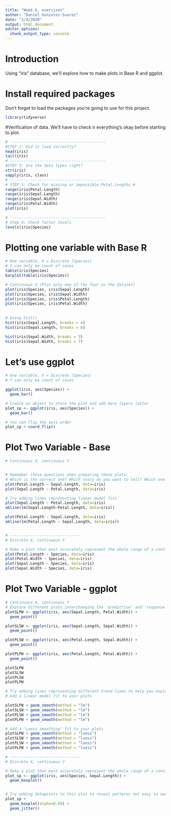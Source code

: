```yaml
---
title: "Week 6, exercises"
author: "Daniel Gonzalez-Suarez"
date: "3/4/2020"
output: html_document
editor_options: 
  chunk_output_type: console
---
```


# Introduction
Using "iris" database, we'll explore how to make plots in Base R and ggplot.

# Install required packages
Don't forget to load the packages you're going to use for this project.
```r
library(tidyverse)

```

#Verification of data.
We'll have to check ir everything's okay before starting to plot.
```r
# ------------------------------------------
#STEP 1: Did it load correctly?
head(iris)
tail(iris)
# ------------------------------------------
#STEP 2: Are the data types right?
str(iris)
sapply(iris, class) 
# ------------------------------------------
# STEP 3: Check for missing or impossible Petal.Lengths #
range(iris$Petal.Length)
range(iris$Sepal.Length)
range(iris$Sepal.Width)
range(iris$Petal.Width)
plot(iris)

# ------------------------------------------
# Step 4: Check factor levels
levels(iris$Species)

```

# Plotting one variable with Base R
```r
# One variable, X = Discrete (Species)
# Y can only be count of cases
table(iris$Species)
barplot(table(iris$Species))

# Continuous X (Plot only one of the four in the dataset)
plot(iris$Species, iris$Sepal.Length)
plot(iris$Species, iris$Sepal.Width)
plot(iris$Species, iris$Petal.Length)
plot(iris$Species, iris$Petal.Width)
     
  
# Using hist() 
hist(iris$Sepal.Length, breaks = 4)
hist(iris$Sepal.Length, breaks = 6)

hist(iris$Sepal.Width, breaks = 3)
hist(iris$Sepal.Width, breaks = 7)

```

# Let's use ggplot
```r
# One variable, X = Discrete (Species)
# Y can only be count of cases

ggplot(iris, aes(Species)) +
  geom_bar()

# Create an object to store the plot and add more layers latter 
plot_sp <- ggplot(iris, aes(Species)) +
  geom_bar() 

# You can flip the axis order
plot_sp + coord_flip()

```

# Plot Two Variable - Base

```r
# Continuous X, continuous Y


# Remember these questions when preparing these plots:
# Which is the correct one? Which story do you want to tell? Which one makes more sense? Depends on your question.
plot(Petal.Length ~ Sepal.Length, data=iris)
plot(Sepal.Length ~ Petal.Length, data=iris)

# Try adding lines representing linear model fits
plot(Sepal.Length ~ Petal.Length, data=iris)
abline(lm(Sepal.Length~Petal.Length, data=iris))

plot(Petal.Length ~ Sepal.Length, data=iris)
abline(lm(Petal.Length ~ Sepal.Length, data=iris))


# -------------------------------
# Discrete X, continuous Y

# Make a plot that most accurately represent the whole range of a continuous (Y) by species (X)
plot(Petal.Length ~ Species, data=iris)
plot(Petal.Width ~ Species, data=iris)
plot(Sepal.Length ~ Species, data=iris)
plot(Sepal.Width ~ Species, data=iris)

```

# Plot Two Variable - ggplot
```r
# Continuous X, continuous Y
# Explore different plots interchanging the 'predictive' and 'response' variables among the four available
plotSLPW <- ggplot(iris, aes(Sepal.Length, Petal.Width)) + 
  geom_point()

plotSLSW <- ggplot(iris, aes(Sepal.Length, Sepal.Width)) + 
  geom_point()

plotPLSW <- ggplot(iris, aes(Petal.Length, Sepal.Width)) + 
  geom_point()

plotPLPW <- ggplot(iris, aes(Petal.Length, Petal.Width)) + 
  geom_point()

plotSLPW 
plotSLSW 
plotPLSW 
plotPLPW 

# Try adding lines representing different trend lines to help you explore patterns
# Add a linear model fit to your plots

plotSLPW + geom_smooth(method = "lm")
plotSLSW + geom_smooth(method = "lm")
plotPLSW + geom_smooth(method = "lm")
plotPLPW + geom_smooth(method = "lm")

# Add a 'Loess smoothing' fit to your plots
plotSLPW + geom_smooth(method = "loess")
plotSLSW + geom_smooth(method = "loess")
plotPLSW + geom_smooth(method = "loess")
plotPLPW + geom_smooth(method = "loess")

# -------------------------------
# Discrete X, continuous Y

# Make a plot that most accurately represent the whole range of a continuous (Y) by species (X)
plot_sp <- ggplot(iris, aes(Species, Sepal.Length)) +
  geom_boxplot()


# Try adding datapoints to this plot to reveal patterns not easy to see in a whiskerplot
plot_sp + 
  geom_boxplot(alpha=0.69) +
  geom_jitter()


```


